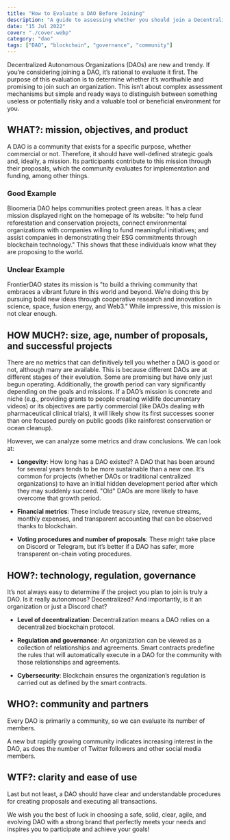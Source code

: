 ```yaml
---
title: "How to Evaluate a DAO Before Joining"
description: "A guide to assessing whether you should join a Decentralized Autonomous Organization (DAO)"
date: "15 Jul 2022"
cover: "./cover.webp"
category: "dao"
tags: ["DAO", "blockchain", "governance", "community"]
---
```


Decentralized Autonomous Organizations (DAOs) are new and trendy. If you’re considering joining a DAO, it’s rational to evaluate it first. The purpose of this evaluation is to determine whether it’s worthwhile and promising to join such an organization. This isn’t about complex assessment mechanisms but simple and ready ways to distinguish between something useless or potentially risky and a valuable tool or beneficial environment for you.

## WHAT?: mission, objectives, and product

A DAO is a community that exists for a specific purpose, whether commercial or not. Therefore, it should have well-defined strategic goals and, ideally, a mission. Its participants contribute to this mission through their proposals, which the community evaluates for implementation and funding, among other things.

### Good Example

Bloomeria DAO helps communities protect green areas. It has a clear mission displayed right on the homepage of its website: "to help fund reforestation and conservation projects, connect environmental organizations with companies willing to fund meaningful initiatives; and assist companies in demonstrating their ESG commitments through blockchain technology." This shows that these individuals know what they are proposing to the world.

### Unclear Example

FrontierDAO states its mission is "to build a thriving community that embraces a vibrant future in this world and beyond. We’re doing this by pursuing bold new ideas through cooperative research and innovation in science, space, fusion energy, and Web3." While impressive, this mission is not clear enough.

## HOW MUCH?: size, age, number of proposals, and successful projects

There are no metrics that can definitively tell you whether a DAO is good or not, although many are available. This is because different DAOs are at different stages of their evolution. Some are promising but have only just begun operating. Additionally, the growth period can vary significantly depending on the goals and missions. If a DAO’s mission is concrete and niche (e.g., providing grants to people creating wildlife documentary videos) or its objectives are partly commercial (like DAOs dealing with pharmaceutical clinical trials), it will likely show its first successes sooner than one focused purely on public goods (like rainforest conservation or ocean cleanup).

However, we can analyze some metrics and draw conclusions. We can look at:

- **Longevity**: How long has a DAO existed? A DAO that has been around for several years tends to be more sustainable than a new one. It’s common for projects (whether DAOs or traditional centralized organizations) to have an initial hidden development period after which they may suddenly succeed. "Old" DAOs are more likely to have overcome that growth period.

- **Financial metrics**: These include treasury size, revenue streams, monthly expenses, and transparent accounting that can be observed thanks to blockchain.

- **Voting procedures and number of proposals**: These might take place on Discord or Telegram, but it’s better if a DAO has safer, more transparent on-chain voting procedures.

## HOW?: technology, regulation, governance

It’s not always easy to determine if the project you plan to join is truly a DAO. Is it really autonomous? Decentralized? And importantly, is it an organization or just a Discord chat?

- **Level of decentralization**: Decentralization means a DAO relies on a decentralized blockchain protocol.

- **Regulation and governance**: An organization can be viewed as a collection of relationships and agreements. Smart contracts predefine the rules that will automatically execute in a DAO for the community with those relationships and agreements.

- **Cybersecurity**: Blockchain ensures the organization’s regulation is carried out as defined by the smart contracts.

## WHO?: community and partners

Every DAO is primarily a community, so we can evaluate its number of members.

A new but rapidly growing community indicates increasing interest in the DAO, as does the number of Twitter followers and other social media members.

## WTF?: clarity and ease of use

Last but not least, a DAO should have clear and understandable procedures for creating proposals and executing all transactions.

We wish you the best of luck in choosing a safe, solid, clear, agile, and evolving DAO with a strong brand that perfectly meets your needs and inspires you to participate and achieve your goals!
